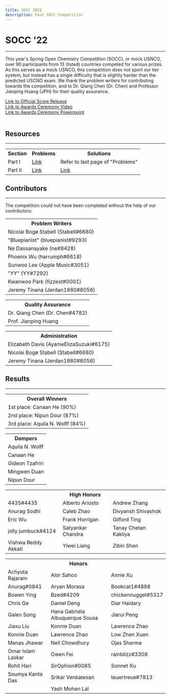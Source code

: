 ```yaml
---
title: SOCC 2022
description: Past SOCC Competition
---
```


# SOCC '22
---
This year's Spring Open Chemistry Competition (SOCC), or mock USNCO, over 90 participants from 13 (listed) countries competed for various prizes.
As this serves as a mock USNCO, this competition does not sport our tier system, but instead has a single difficulty that is slightly harder than the predicted USCNO exam.
We thank the problem writers for contributing towards the competition, and to Dr. Qiang Chen (Dr. Chen) and Professor Jianping Huang (JPH) for their quality assurance.

<a href="https://docs.google.com/spreadsheets/d/1yn7xYi5gcfPy1S51wwcfG2RrqpCv_E0y48jSq4EUtSg/edit?usp=sharing" class="text-blue-400 mt-0">Link to Official Score Release</a>
<br/>
<a href="https://youtu.be/Xq8aVr9mXiQ" class="text-blue-400 mt-0">Link to Awards Ceremony Video</a>
<br/>
<a href="https://docs.google.com/presentation/d/1grNkLy-VIwYA6Ny3ohqjtw2NHUF-c5aiBGPHTls8_Cs/edit?usp=sharing" class="text-blue-400 mt-0">Link to Awards Ceremony Powerpoint</a>
<br/>
<br/>


## Resources
---
<table>
  <tbody>
    <tr>
      <th>Section</th>
      <th>Problems</th>
      <th>Solutions</th>
    </tr>
    <tr>
      <td>Part I</td>
      <td><a href="https://drive.google.com/file/d/1pxgcLCZG1HsuHepWEpC0CF-_Rj9141EI/view?usp=sharing" class="text-blue-400 mt-0">Link</a></td>
      <td>Refer to last page of "Problems"</td>
    </tr>
    <tr>
      <td>Part II</td>
      <td><a href="https://drive.google.com/file/d/1qtq32C8W4NcESeqOIxkKs1l2apYwqyIO/view?usp=sharing" class="text-blue-400 mt-0">Link</a></td>
      <td><a href="https://drive.google.com/file/d/1M6mLfWp1x1A_9rZfk9UdLLsmQW-Zxilz/view?usp=sharing" class="text-blue-400 mt-0">Link</a></td>
    </tr>
  </tbody>
</table>


## Contributors
---
The competition could not have been completed without the help of our contributors:

<table>
  <tbody>
    <tr><th>Problem Writers</th></tr>
    <tr><td>Nicolai Bogø Stabell (Stabell#6680)</td></tr>
    <tr><td>"Bluepianist" (bluepianist#9293)</td></tr>
    <tr><td>Ne Dassanayake (ne#8428)</td></tr>
    <tr><td>Phoenix Wu (harrumph#6618)</td></tr>
    <tr><td>Sunwoo Lee (Apple Music#3051)</td></tr>
    <tr><td>"YY" (YY#7292)</td></tr>
    <tr><td>Kwanwoo Park (fizzest#0001)</td></tr>
    <tr><td>Jeremy Tinana (Jerdan1980#8056)</td></tr>
  </tbody>
</table>

<table>
  <tbody>
    <tr><th>Quality Assurance</th></tr>
    <tr><td>Dr. Qiang Chen (Dr. Chen#4782)</td></tr>
    <tr><td>Prof. Jianping Huang</td></tr>
  </tbody>
</table>

<table>
  <tbody>
    <tr><th>Administration</th></tr>
    <tr><td>Elizabeth Davis (AyameElizaSuzuki#6175)</td></tr>
    <tr><td>Nicolai Bogø Stabell (Stabell#6680)</td></tr>
    <tr><td>Jeremy Tinana (Jerdan1980#8056)</td></tr>
  </tbody>
</table>

## Results
---

<table>
  <tbody>
    <tr><th>Overall Winners</th></tr>
    <tr><td>1st place: Canaan He (90%)</td></tr>
    <tr><td>2nd place: Nipun Dour (87%)</td></tr>
    <tr><td>3rd place: Aquila N. Wolff (84%)</td></tr>
  </tbody>
</table>

<table>
  <tbody>
    <tr><th>Dampers</th></tr>
    <tr><td>Aquila N. Wolff</td></tr>
    <tr><td>Canaan He</td></tr>
    <tr><td>Gideon Tzafriri</td></tr>
    <tr><td>Mingwen Duan</td></tr>
    <tr><td>Nipun Dour</td></tr>
  </tbody>
</table>

<table>
  <tbody>
    <tr>
      <th/>
      <th>High Honors</th>
      <th/>
    </tr>
    <tr>
      <td>4435#4435</td>
      <td>Alberto Ariosto</td>
      <td>Andrew Zhang</td>
    </tr>
    <tr>
      <td>Anurag Sodhi</td>
      <td>Caleb Zhao</td>
      <td>Divyansh Shivashok</td>
    </tr>
    <tr>
      <td>Eric Wu</td>
      <td>Frank Horrigan</td>
      <td>Gilford Ting</td>
    </tr>
    <tr>
      <td>jolly jumbuck#4124</td>
      <td>Satyankar Chandra</td>
      <td>Tanay Chetan Kakliya</td>
    </tr>
    <tr>
      <td>Vishwa Reddy Akkati</td>
      <td>Yiwei Liang</td>
      <td>Zibin Shen</td>
    </tr>
  </tbody>
</table>

<table>
  <tbody>
    <tr>
      <th/>
      <th>Honors</th>
      <th/>
    </tr>
    <tr>
      <td>Achyuta Rajaram</td>
      <td>Alor Sahoo</td>
      <td>Annie Xu</td>
    </tr>
    <tr>
      <td>Anurag#0841</td>
      <td>Aryan Morasa</td>
      <td>Bookcat1#4898</td>
    </tr>
    <tr>
      <td>Bowen Ying</td>
      <td>Bzed#4209</td>
      <td>chickennugget#5317</td>
    </tr>
    <tr>
      <td>Chris Ge</td>
      <td>Daniel Deng</td>
      <td>Diar Haidary</td>
    </tr>
    <tr>
      <td>Galen Song</td>
      <td>Hana Gabriela Albuquerque Sousa</td>
      <td>Jiarui Peng</td>
    </tr>
    <tr>
      <td>Jiaxu Liu</td>
      <td>Konnie Duan</td>
      <td>Lawrence Zhao</td>
    </tr>
    <tr>
      <td>Konnie Duan</td>
      <td>Lawrence Zhao</td>
      <td>Low Zhen Xuen</td>
    </tr>
    <tr>
      <td>Manas Jhawar</td>
      <td>Neil Chowdhury</td>
      <td>Ojas Sharma</td>
    </tr>
    <tr>
      <td>Omar Islam Laskar</td>
      <td>Owen Fei</td>
      <td>rainblizz#3308</td>
    </tr>
    <tr>
      <td>Rohit Hari</td>
      <td>SirOphion#0085</td>
      <td>Sonnet Xu</td>
    </tr>
    <tr>
      <td>Soumya Kanta Das</td>
      <td>Srikar Venkatesan</td>
      <td>teuertreue#7813</td>
    </tr>
    <tr>
      <td/>
      <td>Yash Mohan Lal</td>
      <td/>
    </tr>
  </tbody>
</table>

